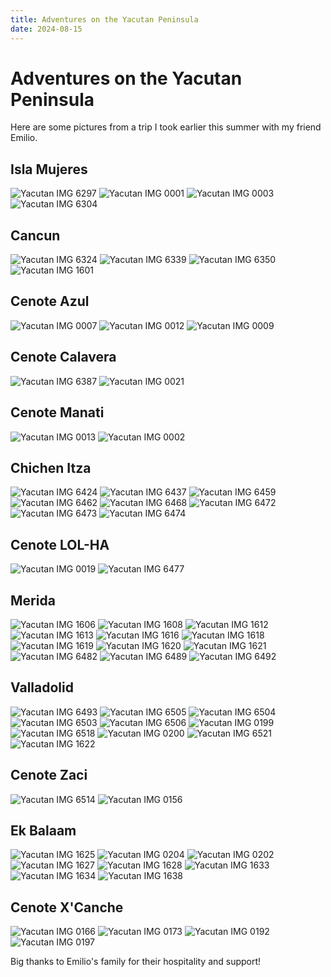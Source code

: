 ```yaml
---
title: Adventures on the Yacutan Peninsula
date: 2024-08-15
---
```


# Adventures on the Yacutan Peninsula

Here are some pictures from a trip I took earlier this summer with my friend Emilio.

## Isla Mujeres

<Row>
  <Img
    src="yacutan/IMG_6297.JPG"
    alt="Yacutan IMG 6297"
    caption="" />
  <Img
    src="yacutan/IMG_0001.JPG"
    alt="Yacutan IMG 0001"
    caption="" />
  <Img
    src="yacutan/IMG_0003.jpg"
    alt="Yacutan IMG 0003"
    caption="" />
  <Img
    src="yacutan/IMG_6304.JPG"
    alt="Yacutan IMG 6304"
    caption="" />
</Row>

## Cancun

<Row>
  <Img
    src="yacutan/IMG_6324.JPG"
    alt="Yacutan IMG 6324"
    caption="" />
  <Img
    src="yacutan/IMG_6339.JPG"
    alt="Yacutan IMG 6339"
    caption="" />
  <Img
    src="yacutan/IMG_6350.JPG"
    alt="Yacutan IMG 6350"
    caption="" />
  <Img
    src="yacutan/IMG_1601.JPG"
    alt="Yacutan IMG 1601"
    caption="" />
</Row>

## Cenote Azul

<Row>
  <Img
    src="yacutan/IMG_0007.jpg"
    alt="Yacutan IMG 0007"
    caption="" />
  <Img
    src="yacutan/IMG_0012.jpg"
    alt="Yacutan IMG 0012"
    caption="" />
  <Img
    src="yacutan/IMG_0009.jpg"
    alt="Yacutan IMG 0009"
    caption="" />
</Row>

## Cenote Calavera

<Row>
  <Img
    src="yacutan/IMG_6387.JPG"
    alt="Yacutan IMG 6387"
    caption="" />
  <Img
    src="yacutan/IMG_0021.JPG"
    alt="Yacutan IMG 0021"
    caption="" />
</Row>

## Cenote Manati

<Row>
  <Img
    src="yacutan/IMG_0013.jpg"
    alt="Yacutan IMG 0013"
    caption="" />
  <Img
    src="yacutan/IMG_0002.JPG"
    alt="Yacutan IMG 0002"
    caption="" />
</Row>

## Chichen Itza

<Row>
  <Img
    src="yacutan/IMG_6424.JPG"
    alt="Yacutan IMG 6424"
    caption="" />
  <Img
    src="yacutan/IMG_6437.JPG"
    alt="Yacutan IMG 6437"
    caption="" />
  <Img
    src="yacutan/IMG_6459.JPG"
    alt="Yacutan IMG 6459"
    caption="" />
  <Img
    src="yacutan/IMG_6462.JPG"
    alt="Yacutan IMG 6462"
    caption="" />
</Row>

<Row>
  <Img
    src="yacutan/IMG_6468.JPG"
    alt="Yacutan IMG 6468"
    caption="" />
  <Img
    src="yacutan/IMG_6472.JPG"
    alt="Yacutan IMG 6472"
    caption="" />
  <Img
    src="yacutan/IMG_6473.JPG"
    alt="Yacutan IMG 6473"
    caption="" />
  <Img
    src="yacutan/IMG_6474.JPG"
    alt="Yacutan IMG 6474"
    caption="" />
</Row>

## Cenote LOL-HA

<Row>
  <Img
    src="yacutan/IMG_0019.jpg"
    alt="Yacutan IMG 0019"
    caption="" />
  <Img
    src="yacutan/IMG_6477.JPG"
    alt="Yacutan IMG 6477"
    caption="" />
</Row>

## Merida

<Row>
  <Img
    src="yacutan/IMG_1606.JPG"
    alt="Yacutan IMG 1606"
    caption="" />
  <Img
    src="yacutan/IMG_1608.JPG"
    alt="Yacutan IMG 1608"
    caption="" />
  <Img
    src="yacutan/IMG_1612.JPG"
    alt="Yacutan IMG 1612"
    caption="" />
  <Img
    src="yacutan/IMG_1613.JPG"
    alt="Yacutan IMG 1613"
    caption="" />
</Row>

<Row>
  <Img
    src="yacutan/IMG_1616.JPG"
    alt="Yacutan IMG 1616"
    caption="" />
  <Img
    src="yacutan/IMG_1618.JPG"
    alt="Yacutan IMG 1618"
    caption="" />
  <Img
    src="yacutan/IMG_1619.JPG"
    alt="Yacutan IMG 1619"
    caption="" />
  <Img
    src="yacutan/IMG_1620.JPG"
    alt="Yacutan IMG 1620"
    caption="" />
</Row>

<Row>
  <Img
    src="yacutan/IMG_1621.JPG"
    alt="Yacutan IMG 1621"
    caption="" />
  <Img
    src="yacutan/IMG_6482.JPG"
    alt="Yacutan IMG 6482"
    caption="" />
  <Img
    src="yacutan/IMG_6489.JPG"
    alt="Yacutan IMG 6489"
    caption="" />
  <Img
    src="yacutan/IMG_6492.JPG"
    alt="Yacutan IMG 6492"
    caption="" />
</Row>

## Valladolid

<Row>
  <Img
    src="yacutan/IMG_6493.JPG"
    alt="Yacutan IMG 6493"
    caption="" />
  <Img
    src="yacutan/IMG_6505.JPG"
    alt="Yacutan IMG 6505"
    caption="" />
  <Img
    src="yacutan/IMG_6504.JPG"
    alt="Yacutan IMG 6504"
    caption="" />
  <Img
    src="yacutan/IMG_6503.JPG"
    alt="Yacutan IMG 6503"
    caption="" />
</Row>

<Row>
  <Img
    src="yacutan/IMG_6506.JPG"
    alt="Yacutan IMG 6506"
    caption="" />
  <Img
    src="yacutan/IMG_0199.jpg"
    alt="Yacutan IMG 0199"
    caption="" />
  <Img
    src="yacutan/IMG_6518.JPG"
    alt="Yacutan IMG 6518"
    caption="" />
  <Img
    src="yacutan/IMG_0200.jpg"
    alt="Yacutan IMG 0200"
    caption="" />
</Row>

<Row>
  <Img
    src="yacutan/IMG_6521.JPG"
    alt="Yacutan IMG 6521"
    caption="" />
  <Img
    src="yacutan/IMG_1622.JPG"
    alt="Yacutan IMG 1622"
    caption="" />
</Row>

## Cenote Zaci

<Row>
  <Img
    src="yacutan/IMG_6514.JPG"
    alt="Yacutan IMG 6514"
    caption="" />
  <Img
    src="yacutan/IMG_0156.jpg"
    alt="Yacutan IMG 0156"
    caption="" />
</Row>

## Ek Balaam

<Row>
  <Img
    src="yacutan/IMG_1625.JPG"
    alt="Yacutan IMG 1625"
    caption="" />
  <Img
    src="yacutan/IMG_0204.jpg"
    alt="Yacutan IMG 0204"
    caption="" />
  <Img
    src="yacutan/IMG_0202.jpg"
    alt="Yacutan IMG 0202"
    caption="" />
  <Img
    src="yacutan/IMG_1627.JPG"
    alt="Yacutan IMG 1627"
    caption="" />
</Row>

<Row>
  <Img
    src="yacutan/IMG_1628.JPG"
    alt="Yacutan IMG 1628"
    caption="" />
  <Img
    src="yacutan/IMG_1633.JPG"
    alt="Yacutan IMG 1633"
    caption="" />
  <Img
    src="yacutan/IMG_1634.JPG"
    alt="Yacutan IMG 1634"
    caption="" />
  <Img
    src="yacutan/IMG_1638.JPG"
    alt="Yacutan IMG 1638"
    caption="" />
</Row>

## Cenote X'Canche

<Row>
  <Img
    src="yacutan/IMG_0166.jpg"
    alt="Yacutan IMG 0166"
    caption="" />
  <Img
    src="yacutan/IMG_0173.jpg"
    alt="Yacutan IMG 0173"
    caption="" />
  <Img
    src="yacutan/IMG_0192.jpg"
    alt="Yacutan IMG 0192"
    caption="" />
  <Img
    src="yacutan/IMG_0197.jpg"
    alt="Yacutan IMG 0197"
    caption="" />
</Row>

Big thanks to Emilio's family for their hospitality and support!

